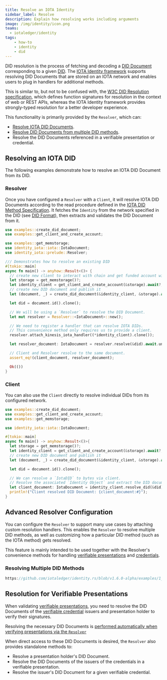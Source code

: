```yaml
---
title: Resolve an IOTA Identity
sidebar_label: Resolve
description: Explain how resolving works including arguments
image: /img/identity/icon.png
teams:
  - iotaledger/identity
tags:
    - how-to
    - identity
    - did
---
```



DID resolution is the process of fetching and decoding a [DID Document](https://www.w3.org/TR/did-core/#dfn-did-documents) corresponding to a given [DID](https://www.w3.org/TR/did-core/#dfn-decentralized-identifiers).
The [IOTA Identity framework](https://github.com/iotaledger/identity.rs) supports resolving DID Documents that are
stored on an IOTA network and enables users to plug in handlers for additional methods.

This is similar to, but not to be confused with,
the [W3C DID Resolution specification](https://w3c-ccg.github.io/did-resolution/),
which defines function signatures for resolution in the context of web or REST APIs,
whereas the IOTA Identity framework provides strongly-typed resolution for a better developer experience.

This functionality is primarily provided by the `Resolver`, which can:

-   [Resolve IOTA DID Documents](#resolving-an-iota-did).
-   [Resolve DID Documents from multiple DID methods](#resolving-multiple-did-methods).
-   Resolve the DID Documents referenced in a verifiable presentation or credential.

## Resolving an IOTA DID

The following examples demonstrate how to resolve an IOTA DID Document from its DID.

### Resolver

Once you have configured a `Resolver` with a `Client`, it will resolve
IOTA DID Documents according to the read procedure defined in the [IOTA DID Method Specification](../../../references/iota-identity/iota-did-method-spec.mdx#read).
It fetches the `Identity` from the network specified in the DID (see [DID Format](../../../references/iota-identity/iota-did-method-spec.mdx#did-format)),
then extracts and validates the DID Document from it.

<Tabs groupId="language" queryString>
<TabItem value="rust" label="Rust">

```rust
use examples::create_did_document;
use examples::get_client_and_create_account;

use examples::get_memstorage;
use identity_iota::iota::IotaDocument;
use identity_iota::prelude::Resolver;

/// Demonstrates how to resolve an existing DID
#[tokio::main]
async fn main() -> anyhow::Result<()> {
  // create new client to interact with chain and get funded account with keys
  let storage = get_memstorage()?;
  let identity_client = get_client_and_create_account(&storage).await?;
  // create new DID document and publish it
  let (document, _) = create_did_document(&identity_client, &storage).await?;

  let did = document.id().clone();

  // We will be using a `Resolver` to resolve the DID Document.
  let mut resolver = Resolver::<IotaDocument>::new();

  // We need to register a handler that can resolve IOTA DIDs.
  // This convenience method only requires us to provide a client.
  resolver.attach_kinesis_iota_handler((*identity_client).clone());

  let resolver_document: IotaDocument = resolver.resolve(&did).await.unwrap();

  // Client and Resolver resolve to the same document.
  assert_eq!(client_document, resolver_document);

  Ok(())
}
```

</TabItem>
</Tabs>

### Client

You can also use the `Client` directly to resolve individual DIDs from its configured network.

<Tabs groupId="language" queryString>
<TabItem value="rust" label="Rust">

```rust
use examples::create_did_document;
use examples::get_client_and_create_account;
use examples::get_memstorage;

use identity_iota::iota::IotaDocument;

#[tokio::main]
async fn main() -> anyhow::Result<()>{
  let storage = get_memstorage()?;
  let identity_client = get_client_and_create_account(&storage).await?;
  // create new DID document and publish it
  let (document, _) = create_did_document(&identity_client, &storage).await?;

  let did = document.id().clone();

  // We can resolve a `IotaDID` to bytes via client.
  // Resolve the associated `Identity Object` and extract the DID document from it.
  let client_document: IotaDocument = identity_client.resolve_did(&did).await?;
  println!("Client resolved DID Document: {client_document:#}");
}
```

</TabItem>
</Tabs>

## Advanced Resolver Configuration

You can configure the `Resolver` to support many use cases by attaching custom resolution handlers.
This enables the `Resolver` to resolve multiple DID methods, as well as customizing how
a particular DID method (such as the IOTA method) gets resolved.

This feature is mainly intended to be used together with the Resolver's convenience methods for
handling [verifiable presentations](../verifiable-presentations/create-and-validate.mdx)
and [credentials](./../../explanations/verifiable-credentials.mdx).

### Resolving Multiple DID Methods

<Tabs groupId="language" queryString>
<TabItem value="rust" label="Rust">

```rust reference
https://github.com/iotaledger/identity.rs/blob/v1.6.0-alpha/examples/1_advanced/5_custom_resolution.rs
```

</TabItem>
</Tabs>

## Resolution for Verifiable Presentations

When validating [verifiable presentations](./../verifiable-presentations/create-and-validate.mdx), you need to
resolve the DID Documents of the [verifiable credential](./../../explanations/verifiable-credentials.mdx) issuers
and presentation holder to verify their signatures.

Resolving the necessary DID Documents is
[performed automatically when verifying presentations via the `Resolver`](../verifiable-presentations/create-and-validate.mdx#example-code)

When direct access to these DID Documents is desired, the `Resolver` also provides standalone methods to:

-   Resolve a presentation holder's DID Document.
-   Resolve the DID Documents of the issuers of the credentials in a verifiable presentation.
-   Resolve the issuer's DID Document for a given verifiable credential.
